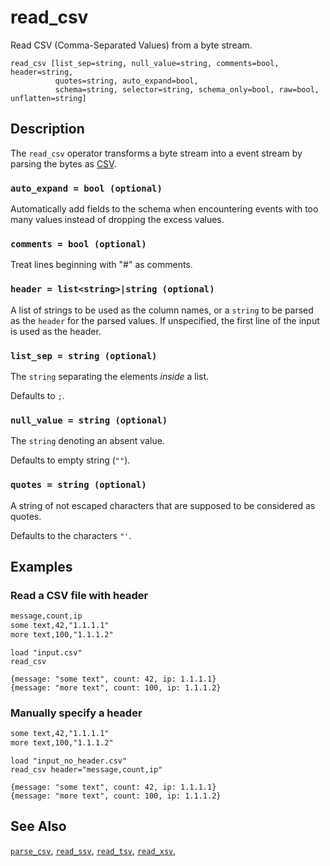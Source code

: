 
# read_csv

Read CSV (Comma-Separated Values) from a byte stream.

```tql
read_csv [list_sep=string, null_value=string, comments=bool, header=string,
          quotes=string, auto_expand=bool,
          schema=string, selector=string, schema_only=bool, raw=bool, unflatten=string]
```

## Description

The `read_csv` operator transforms a byte stream into a event stream by parsing
the bytes as [CSV](https://en.wikipedia.org/wiki/Comma-separated_values).

### `auto_expand = bool (optional)`

Automatically add fields to the schema when encountering events with too many
values instead of dropping the excess values.

### `comments = bool (optional)`

Treat lines beginning with "#" as comments.

### `header = list<string>|string (optional)`

A list of strings to be used as the column names, or a `string` to be parsed
as the `header` for the parsed values.
If unspecified, the first line of the input is used as the header.

### `list_sep = string (optional)`

The `string` separating the elements _inside_ a list.

Defaults to `;`.

### `null_value = string (optional)`

The `string` denoting an absent value.

Defaults to empty string (`""`).

### `quotes = string (optional)`

A string of not escaped characters that are supposed to be considered as quotes.

Defaults to the characters `"'`.

<CommonOptions />

## Examples

### Read a CSV file with header

```txt title="input.csv"
message,count,ip
some text,42,"1.1.1.1"
more text,100,"1.1.1.2"
```

```tql
load "input.csv"
read_csv
```

```tql
{message: "some text", count: 42, ip: 1.1.1.1}
{message: "more text", count: 100, ip: 1.1.1.2}
```

### Manually specify a header

```txt title="input_no_header.csv"
some text,42,"1.1.1.1"
more text,100,"1.1.1.2"
```

```tql
load "input_no_header.csv"
read_csv header="message,count,ip"
```

```tql
{message: "some text", count: 42, ip: 1.1.1.1}
{message: "more text", count: 100, ip: 1.1.1.2}
```

## See Also

[`parse_csv`](../functions/parse_csv.mdx), [`read_ssv`](read_ssv.mdx),
[`read_tsv`](read_tsv.mdx), [`read_xsv`](read_xsv.mdx),
